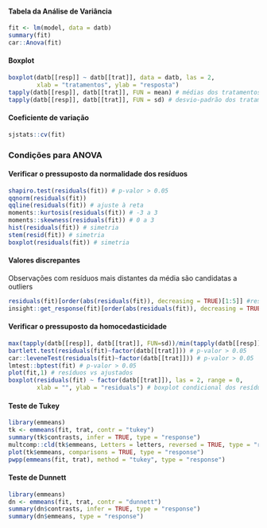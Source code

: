 

#### Tabela da Análise de Variância
```r
fit <- lm(model, data = datb) 
summary(fit)
car::Anova(fit)
```


#### Boxplot 
```r
boxplot(datb[[resp]] ~ datb[[trat]], data = datb, las = 2, 
        xlab = "tratamentos", ylab = "resposta")
tapply(datb[[resp]], datb[[trat]], FUN = mean) # médias dos tratamentos
tapply(datb[[resp]], datb[[trat]], FUN = sd) # desvio-padrão dos tratamentos
```


#### Coeficiente de variação
```r
sjstats::cv(fit)
```


### Condições para ANOVA
 
#### Verificar o pressuposto da normalidade dos resíduos
```r
shapiro.test(residuals(fit)) # p-valor > 0.05
qqnorm(residuals(fit))
qqline(residuals(fit)) # ajuste à reta
moments::kurtosis(residuals(fit)) # -3 a 3
moments::skewness(residuals(fit)) # 0 a 3
hist(residuals(fit)) # simetria
stem(resid(fit)) # simetria
boxplot(residuals(fit)) # simetria
```

#### Valores discrepantes  
Observações com resíduos mais distantes da média são candidatas a outliers  
```r
residuals(fit)[order(abs(residuals(fit)), decreasing = TRUE)[1:5]] #resíduo discrepante
insight::get_response(fit)[order(abs(residuals(fit)), decreasing = TRUE)[1:5]] #observação discrepante
```


#### Verificar o pressuposto da homocedasticidade

```r
max(tapply(datb[[resp]], datb[[trat]], FUN=sd))/min(tapply(datb[[resp]], datb[[trat]], FUN=sd)) #razão sd < 3
bartlett.test(residuals(fit)~factor(datb[[trat]])) # p-valor > 0.05
car::leveneTest(residuals(fit)~factor(datb[[trat]])) # p-valor > 0.05
lmtest::bptest(fit) # p-valor > 0.05
plot(fit,1) # resíduos vs ajustados
boxplot(residuals(fit) ~ factor(datb[[trat]]), las = 2, range = 0,
        xlab = "", ylab = "residuals") # boxplot condicional dos resíduos
```


#### Teste de Tukey
```r
library(emmeans)
tk <- emmeans(fit, trat, contr = "tukey")
summary(tk$contrasts, infer = TRUE, type = "response")
multcomp::cld(tk$emmeans, Letters = letters, reversed = TRUE, type = "response")
plot(tk$emmeans, comparisons = TRUE, type = "response")
pwpp(emmeans(fit, trat), method = "tukey", type = "response")
```


#### Teste de Dunnett
```r
library(emmeans)
dn <- emmeans(fit, trat, contr = "dunnett")
summary(dn$contrasts, infer = TRUE, type = "response")
summary(dn$emmeans, type = "response")
```
